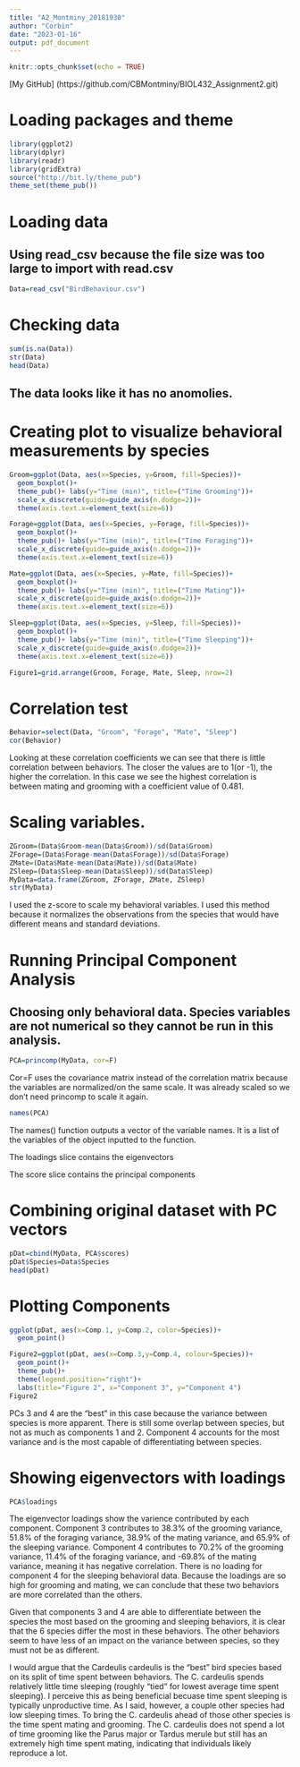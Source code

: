 ```yaml
---
title: "A2_Montminy_20181930"
author: "Corbin"
date: "2023-01-16"
output: pdf_document
---
```


```r
knitr::opts_chunk$set(echo = TRUE)
```

[My GitHub] (https://github.com/CBMontminy/BIOL432_Assignment2.git)

# Loading packages and theme
```r
library(ggplot2)
library(dplyr)
library(readr)
library(gridExtra)
source("http://bit.ly/theme_pub")
theme_set(theme_pub())
```

# Loading data
## Using read_csv because the file size was too large to import with read.csv
```r
Data=read_csv("BirdBehaviour.csv")
```
# Checking data
```r
sum(is.na(Data))
str(Data)
head(Data)
```
## The data looks like it has no anomolies.


# Creating plot to visualize behavioral measurements by species

```r
Groom=ggplot(Data, aes(x=Species, y=Groom, fill=Species))+
  geom_boxplot()+
  theme_pub()+ labs(y="Time (min)", title=("Time Grooming"))+
  scale_x_discrete(guide=guide_axis(n.dodge=2))+
  theme(axis.text.x=element_text(size=6))

Forage=ggplot(Data, aes(x=Species, y=Forage, fill=Species))+
  geom_boxplot()+
  theme_pub()+ labs(y="Time (min)", title=("Time Foraging"))+
  scale_x_discrete(guide=guide_axis(n.dodge=2))+
  theme(axis.text.x=element_text(size=6))

Mate=ggplot(Data, aes(x=Species, y=Mate, fill=Species))+
  geom_boxplot()+
  theme_pub()+ labs(y="Time (min)", title=("Time Mating"))+
  scale_x_discrete(guide=guide_axis(n.dodge=2))+
  theme(axis.text.x=element_text(size=6))

Sleep=ggplot(Data, aes(x=Species, y=Sleep, fill=Species))+
  geom_boxplot()+
  theme_pub()+ labs(y="Time (min)", title=("Time Sleeping"))+
  scale_x_discrete(guide=guide_axis(n.dodge=2))+
  theme(axis.text.x=element_text(size=6))

Figure1=grid.arrange(Groom, Forage, Mate, Sleep, nrow=2)
```



# Correlation test
```r
Behavior=select(Data, "Groom", "Forage", "Mate", "Sleep")
cor(Behavior)
```
Looking at these correlation coefficients we can see that there is little correlation between behaviors.  The closer the values are to 1(or -1), the higher the correlation.  In this case we see the highest correlation is between mating and grooming with a coefficient value of 0.481.

# Scaling variables.
```r
ZGroom=(Data$Groom-mean(Data$Groom))/sd(Data$Groom)
ZForage=(Data$Forage-mean(Data$Forage))/sd(Data$Forage)
ZMate=(Data$Mate-mean(Data$Mate))/sd(Data$Mate)
ZSleep=(Data$Sleep-mean(Data$Sleep))/sd(Data$Sleep)
MyData=data.frame(ZGroom, ZForage, ZMate, ZSleep)
str(MyData)
```
I used the z-score to scale my behavioral variables.  I used this method because it normalizes the observations from the species that would have different means and standard deviations. 

# Running Principal Component Analysis
## Choosing only behavioral data.  Species variables are not numerical so they cannot be run in this analysis.  

```r
PCA=princomp(MyData, cor=F)
```
Cor=F uses the covariance matrix instead of the correlation matrix because the variables are normalized/on the same scale. It was already scaled so we don't need princomp to scale it again.

```r
names(PCA)
```
The names() function outputs a vector of the variable names.  It is a list of the variables of the object inputted to the function.  

The loadings slice contains the eigenvectors 

The score slice contains the principal components

# Combining original dataset with PC vectors

```r
pDat=cbind(MyData, PCA$scores)
pDat$Species=Data$Species
head(pDat)
```

# Plotting Components
```r
ggplot(pDat, aes(x=Comp.1, y=Comp.2, color=Species))+
  geom_point()
```

```r
Figure2=ggplot(pDat, aes(x=Comp.3,y=Comp.4, colour=Species))+
  geom_point()+
  theme_pub()+
  theme(legend.position="right")+
  labs(title="Figure 2", x="Component 3", y="Component 4")
Figure2
```

PCs 3 and 4 are the "best" in this case because the variance between species is more apparent.  There is still some overlap between species, but not as much as components 1 and 2. Component 4 accounts for the most variance and is the most capable of differentiating between species.

# Showing eigenvectors with loadings
```r
PCA$loadings
```
The eigenvector loadings show the varience contributed by each component.  Component 3 contributes to 38.3% of the grooming variance, 51.8% of the foraging variance, 38.9% of the mating variance, and 65.9% of the sleeping variance.  Component 4 contributes to 70.2% of the grooming variance, 11.4% of the foraging variance, and -69.8% of the mating variance, meaning it has negative correlation.  There is no loading for component 4 for the sleeping behavioral data.  Because the loadings are so high for grooming and mating, we can conclude that these two behaviors are more correlated than the others.  

Given that components 3 and 4 are able to differentiate between the species the most based on the grooming and sleeping behaviors, it is clear that the 6 species differ the most in these behaviors.  The other behaviors seem to have less of an impact on the variance between species, so they must not be as different.  

I would argue that the Cardeulis cardeulis is the "best" bird species based on its split of time spent between behaviors.  The C. cardeulis spends relatively little time sleeping (roughly "tied" for lowest average time spent sleeping).  I perceive this as being beneficial becuase time spent sleeping is typically unproductive time.  As I said, however, a couple other species had low sleeping times.  To bring the C. cardeulis ahead of those other species is the time spent mating and grooming.  The C. cardeulis does not spend a lot of time grooming like the Parus major or Tardus merule but still has an extremely high time spent mating, indicating that individuals likely reproduce a lot.  